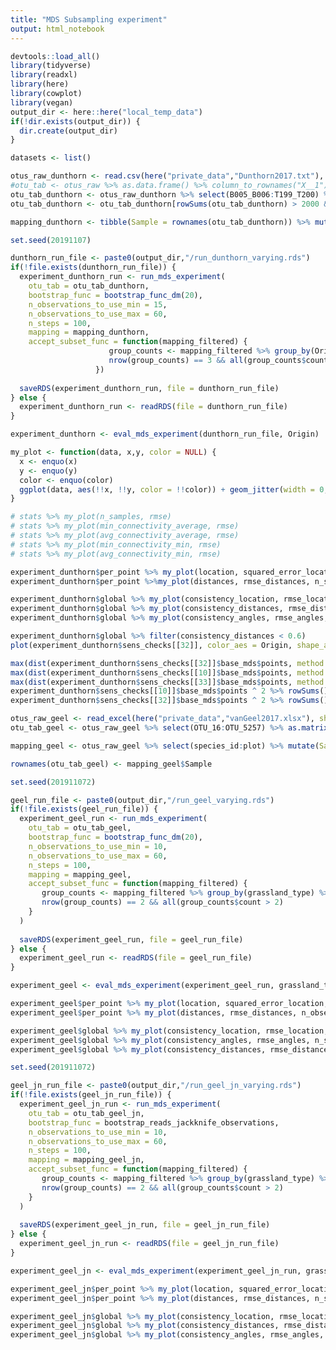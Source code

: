 ```yaml
---
title: "MDS Subsampling experiment"
output: html_notebook
---
```



```r
devtools::load_all()
library(tidyverse)
library(readxl)
library(here)
library(cowplot)
library(vegan)
output_dir <- here::here("local_temp_data")
if(!dir.exists(output_dir)) {
  dir.create(output_dir)
}
```


```r
datasets <- list()

otus_raw_dunthorn <- read.csv(here("private_data","Dunthorn2017.txt"), stringsAsFactors = FALSE, sep = "\t")
#otu_tab <- otus_raw %>% as.data.frame() %>% column_to_rownames("X__1") %>% as.matrix()
otu_tab_dunthorn <- otus_raw_dunthorn %>% select(B005_B006:T199_T200) %>% as.matrix() %>% t()
otu_tab_dunthorn <- otu_tab_dunthorn[rowSums(otu_tab_dunthorn) > 2000 & rownames(otu_tab_dunthorn) != "B005_B006",]

mapping_dunthorn <- tibble(Sample = rownames(otu_tab_dunthorn)) %>% mutate(Origin = if_else(grepl("^B", Sample), "Panama", if_else(grepl("^L", Sample), "Costa Rica", "Ecuador")))

```


```r
set.seed(20191107)

dunthorn_run_file <- paste0(output_dir,"/run_dunthorn_varying.rds")
if(!file.exists(dunthorn_run_file)) {
  experiment_dunthorn_run <- run_mds_experiment(
    otu_tab = otu_tab_dunthorn,
    bootstrap_func = bootstrap_func_dm(20),
    n_observations_to_use_min = 15,
    n_observations_to_use_max = 60,
    n_steps = 100,
    mapping = mapping_dunthorn,
    accept_subset_func = function(mapping_filtered) {
                      group_counts <- mapping_filtered %>% group_by(Origin) %>% summarise(count = n())
                      nrow(group_counts) == 3 && all(group_counts$count > 2)
                   })
  
  saveRDS(experiment_dunthorn_run, file = dunthorn_run_file)
} else {
  experiment_dunthorn_run <- readRDS(file = dunthorn_run_file)
}
```

```r
experiment_dunthorn <- eval_mds_experiment(dunthorn_run_file, Origin)
```


```r
my_plot <- function(data, x,y, color = NULL) {
  x <- enquo(x)
  y <- enquo(y)
  color <- enquo(color)
  ggplot(data, aes(!!x, !!y, color = !!color)) + geom_jitter(width = 0, height = 0) + geom_smooth(method = "lm") + scale_color_distiller(palette = "Spectral")
}

# stats %>% my_plot(n_samples, rmse)
# stats %>% my_plot(min_connectivity_average, rmse)
# stats %>% my_plot(avg_connectivity_average, rmse)
# stats %>% my_plot(min_connectivity_min, rmse)
# stats %>% my_plot(avg_connectivity_min, rmse)


```

```r
experiment_dunthorn$per_point %>% my_plot(location, squared_error_location, n_samples)
experiment_dunthorn$per_point %>%my_plot(distances, rmse_distances, n_samples)
```


```r
experiment_dunthorn$global %>% my_plot(consistency_location, rmse_location, n_samples)
experiment_dunthorn$global %>% my_plot(consistency_distances, rmse_distances, n_samples) 
experiment_dunthorn$global %>% my_plot(consistency_angles, rmse_angles, n_samples) 
```


```r
experiment_dunthorn$global %>% filter(consistency_distances < 0.6)
plot(experiment_dunthorn$sens_checks[[32]], color_aes = Origin, shape_aes = Origin)

```

```r
max(dist(experiment_dunthorn$sens_checks[[32]]$base_mds$points, method = "euclidean"))
max(dist(experiment_dunthorn$sens_checks[[10]]$base_mds$points, method = "euclidean"))
max(dist(experiment_dunthorn$sens_checks[[33]]$base_mds$points, method = "euclidean"))
experiment_dunthorn$sens_checks[[10]]$base_mds$points ^ 2 %>% rowSums() %>% mean() %>% sqrt()
experiment_dunthorn$sens_checks[[32]]$base_mds$points ^ 2 %>% rowSums() %>% mean() %>% sqrt()

```


```r
otus_raw_geel <- read_excel(here("private_data","vanGeel2017.xlsx"), sheet = "Sample OTU matrix")
otu_tab_geel <- otus_raw_geel %>% select(OTU_16:OTU_5257) %>% as.matrix()

mapping_geel <- otus_raw_geel %>% select(species_id:plot) %>% mutate(Sample = paste0("S_",1:n()), type = if_else(species_id == "soil", "Soil", "Root"))

rownames(otu_tab_geel) <- mapping_geel$Sample

```


```r
set.seed(201911072)

geel_run_file <- paste0(output_dir,"/run_geel_varying.rds")
if(!file.exists(geel_run_file)) {
  experiment_geel_run <- run_mds_experiment(
    otu_tab = otu_tab_geel,
    bootstrap_func = bootstrap_func_dm(20),
    n_observations_to_use_min = 10,
    n_observations_to_use_max = 60,
    n_steps = 100,
    mapping = mapping_geel,
    accept_subset_func = function(mapping_filtered) {
       group_counts <- mapping_filtered %>% group_by(grassland_type) %>% summarise(count = n())
       nrow(group_counts) == 2 && all(group_counts$count > 2)
    }
  )
  
  saveRDS(experiment_geel_run, file = geel_run_file)
} else {
  experiment_geel_run <- readRDS(file = geel_run_file)
}

```

```r
experiment_geel <- eval_mds_experiment(experiment_geel_run, grassland_type)
```


```r
experiment_geel$per_point %>% my_plot(location, squared_error_location, n_observations)
experiment_geel$per_point %>% my_plot(distances, rmse_distances, n_observations)
```


```r
experiment_geel$global %>% my_plot(consistency_location, rmse_location, n_samples)
experiment_geel$global %>% my_plot(consistency_angles, rmse_angles, n_samples) 
experiment_geel$global %>% my_plot(consistency_distances, rmse_distances, n_samples) 

```

```r
set.seed(201911072)

geel_jn_run_file <- paste0(output_dir,"/run_geel_jn_varying.rds")
if(!file.exists(geel_jn_run_file)) {
  experiment_geel_jn_run <- run_mds_experiment(
    otu_tab = otu_tab_geel_jn,
    bootstrap_func = bootstrap_reads_jackknife_observations,
    n_observations_to_use_min = 10,
    n_observations_to_use_max = 60,
    n_steps = 100,
    mapping = mapping_geel_jn,
    accept_subset_func = function(mapping_filtered) {
       group_counts <- mapping_filtered %>% group_by(grassland_type) %>% summarise(count = n())
       nrow(group_counts) == 2 && all(group_counts$count > 2)
    }
  )
  
  saveRDS(experiment_geel_jn_run, file = geel_jn_run_file)
} else {
  experiment_geel_jn_run <- readRDS(file = geel_jn_run_file)
}
```

```r
experiment_geel_jn <- eval_mds_experiment(experiment_geel_jn_run, grassland_type)
```

```r
experiment_geel_jn$per_point %>% my_plot(location, squared_error_location, n_samples)
experiment_geel_jn$per_point %>% my_plot(distances, rmse_distances, n_samples)

```


```r
experiment_geel_jn$global %>% my_plot(consistency_location, rmse_location, n_samples)
experiment_geel_jn$global %>% my_plot(consistency_distances, rmse_distances, n_samples) 
experiment_geel_jn$global %>% my_plot(consistency_angles, rmse_angles, n_samples) 

```

